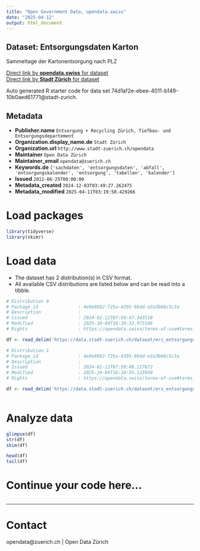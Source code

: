 ```yaml
---
title: "Open Government Data, opendata.swiss"
date: "2025-04-12"
output: html_document
---
```


## Dataset: Entsorgungsdaten Karton

Sammeltage der Kartonentsorgung nach PLZ

[Direct link by **opendata.swiss** for dataset](https://opendata.swiss/de/dataset/entsorgungsdaten-karton)<br>
[Direct link by **Stadt Zürich** for dataset](https://data.stadt-zuerich.ch/dataset/erz_entsorgungskalender_karton)

Auto generated R starter code for data set 74d1af2e-ebee-4011-b149-10b0aed61771@stadt-zurich.

## Metadata

- **Publisher.name** `Entsorgung + Recycling Zürich, Tiefbau- und Entsorgungsdepartement`
- **Organization.display_name.de** `Stadt Zürich`
- **Organization.url** `http://www.stadt-zuerich.ch/opendata`
- **Maintainer** `Open Data Zürich`
- **Maintainer_email** `opendata@zuerich.ch`
- **Keywords.de** `['sachdaten', 'entsorgungsdaten', 'abfall', 'entsorgungskalender', 'entsorgung', 'tabellen', 'kalender']`
- **Issued** `2012-06-25T00:00:00`
- **Metadata_created** `2024-12-03T03:49:27.262475`
- **Metadata_modified** `2025-04-11T03:19:50.429266`


# Load packages

```r

library(tidyverse)
library(skimr)

```

# Load data

-   The dataset has 2 distribution(s) in CSV format.
-   All available CSV distributions are listed below and can be read into a tibble.

```r

# Distribution 0
# Package_id               : 4e9e8692-f25a-4395-9bdd-e3a3b66c5c3a
# Description              : 
# Issued                   : 2024-02-12T07:59:47.343518
# Modified                 : 2025-10-04T16:10:33.973106
# Rights                   : https://opendata.swiss/terms-of-use#terms_open

df <- read_delim('https://data.stadt-zuerich.ch/dataset/erz_entsorgungskalender_karton/download/entsorgungskalender_karton_2024.csv')

# Distribution 1
# Package_id               : 4e9e8692-f25a-4395-9bdd-e3a3b66c5c3a
# Description              : 
# Issued                   : 2024-02-12T07:59:48.117672
# Modified                 : 2025-10-04T16:10:35.123950
# Rights                   : https://opendata.swiss/terms-of-use#terms_open

df <- read_delim('https://data.stadt-zuerich.ch/dataset/erz_entsorgungskalender_karton/download/entsorgungskalender_karton_2025.csv')



```

# Analyze data

```r

glimpse(df)
str(df)
skim(df)

head(df)
tail(df)

```

# Continue your code here...

```r

```

------------------------------------------------------------------------

# Contact

opendata@zuerich.ch | Open Data Zürich
